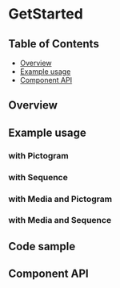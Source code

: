 
# GetStarted

## Table of Contents

- [Overview](#overview)
- [Example usage](#example-usage)
- [Component API](#component-api)

## Overview

<Canvas>
  <Story of={stories.Default} />
</Canvas>

## Example usage

### with Pictogram

<Canvas>
  <Story of={stories.withPictogram} />
</Canvas>

### with Sequence

<Canvas>
  <Story of={stories.withSequence} />
</Canvas>

### with Media and Pictogram

<Canvas>
  <Story of={stories.withMediaAndPictogram} />
</Canvas>

### with Media and Sequence

<Canvas>
  <Story of={stories.withMediaAndSequence} />
</Canvas>

## Code sample

<CodesandboxLink exampleDirectory="GetStarted" />

## Component API

<ArgsTable />

